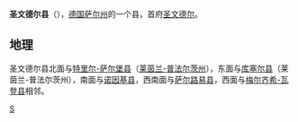 {{德国县级行政单位
| 县徽图 = Image:Wappen Landkreis St Wendel.svg
| 在德国内的位置图 = Image:Lage des Landkreises St. Wendel in Deutschland.PNG
| 所属联邦州 = 萨尔州
| 所属行政区 = 
| 首府 = 圣文德尔
| 面积 = 476.22
| 人口 = 87,007
| 统计时间 = 2019年12月31日
| 人口密度 = 180
| 汽车牌号 = WND
| 下设城镇 = 1个市、7个镇
| 政府地址 = Mommstraße 21-31<br />66606 St. Wendel
| 政府网站 = www.landkreis-st-wendel.de
| 在州内的位置图 = Image:St Wendel.jpg
|}}

'''圣文德尔县'''（{{lang-de|Landkreis St. Wendel}}），[[德国|德国]][[萨尔州|萨尔州]]的一个县，首府[[圣文德尔|圣文德尔]]。

== 地理 ==
圣文德尔县北面与[[特里尔-萨尔堡县|特里尔-萨尔堡县]]（[[莱茵兰-普法尔茨州|莱茵兰-普法尔茨州]]），东面与[[库塞尔县|库塞尔县]]（莱茵兰-普法尔茨州），南面与[[诺因基县|诺因基县]]，西南面与[[萨尔路易县|萨尔路易县]]，西面与[[梅尔齐希-瓦登县|梅尔齐希-瓦登县]]相邻。

{{萨尔州行政区划}}
{{Authority control}}

[[Category:萨尔兰州|S]]